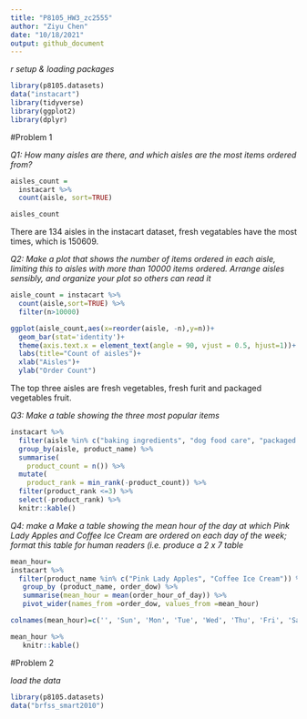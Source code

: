 ```yaml
---
title: "P8105_HW3_zc2555"
author: "Ziyu Chen"
date: "10/18/2021"
output: github_document
---
```


_r setup & loading packages_
```r
library(p8105.datasets)
data("instacart")
library(tidyverse)
library(ggplot2)
library(dplyr)
```

#Problem 1

_Q1: How many aisles are there, and which aisles are the most items ordered from?_

```r
aisles_count =
  instacart %>%
  count(aisle, sort=TRUE)

aisles_count
```

There are 134 aisles in the instacart dataset, fresh vegatables have the most times, which is 150609. 


_Q2: Make a plot that shows the number of items ordered in each aisle, limiting this to aisles with more than 10000 items ordered. Arrange aisles sensibly, and organize your plot so others can read it_

```r
aisle_count = instacart %>%
  count(aisle,sort=TRUE) %>%
  filter(n>10000)

ggplot(aisle_count,aes(x=reorder(aisle, -n),y=n))+
  geom_bar(stat='identity')+
  theme(axis.text.x = element_text(angle = 90, vjust = 0.5, hjust=1))+
  labs(title="Count of aisles")+
  xlab("Aisles")+
  ylab("Order Count")
```

The top three aisles are fresh vegetables, fresh furit and packaged vegetables fruit.


_Q3: Make a table showing the three most popular items_


```r
instacart %>%
  filter(aisle %in% c("baking ingredients", "dog food care", "packaged vegetables fruits")) %>%
  group_by(aisle, product_name) %>%
  summarise(
    product_count = n()) %>%
  mutate(
    product_rank = min_rank(-product_count)) %>%
  filter(product_rank <=3) %>%
  select(-product_rank) %>%
  knitr::kable()
```


_Q4: make a Make a table showing the mean hour of the day at which Pink Lady Apples and Coffee Ice Cream are ordered on each day of the week; format this table for human readers (i.e. produce a 2 x 7 table_


```r
mean_hour=
instacart %>%
  filter(product_name %in% c("Pink Lady Apples", "Coffee Ice Cream")) %>%
   group_by (product_name, order_dow) %>%
   summarise(mean_hour = mean(order_hour_of_day)) %>%
   pivot_wider(names_from =order_dow, values_from =mean_hour) 

colnames(mean_hour)=c('', 'Sun', 'Mon', 'Tue', 'Wed', 'Thu', 'Fri', 'Sat')

mean_hour %>%
   knitr::kable()
```


#Problem 2

_load the data_
```r
library(p8105.datasets)
data("brfss_smart2010")
```








